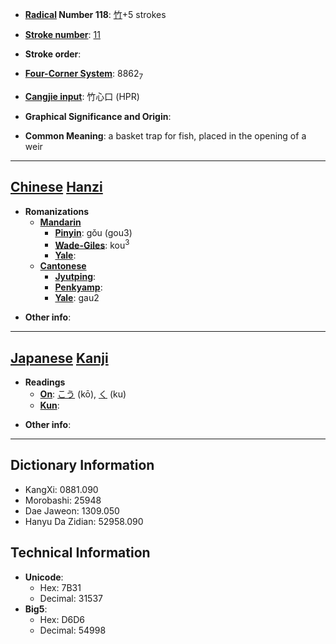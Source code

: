 * '''[[Wiktionary:Chinese radical index| Radical]] Number 118''': [[Wiktionary:Chinese radical index 竹|竹]]+5 strokes

* '''[[Wiktionary:Chinese total strokes index|Stroke number]]''': [[Wiktionary:Chinese total strokes index 11|11]]

* '''Stroke order''': 

* '''[[Wiktionary:Chinese four corner index|Four-Corner System]]''': 8862<sub>7</sub>

* '''[[Wiktionary:Chinese Cangjie index|Cangjie input]]''': 竹心口 (HPR)

* '''Graphical Significance and Origin''': 

* '''Common Meaning''': a basket trap for fish, placed in the opening of a weir

----

== [[Chinese]] [[Hanzi]] ==

* '''Romanizations'''
** '''[[Mandarin]]'''
*** '''[[Pinyin]]''': gǒu (gou3)
*** '''[[Wade-Giles]]''': kou<sup>3</sup>
*** '''[[Yale]]''': 
** '''[[Cantonese]]'''
*** '''[[Jyutping]]''':
*** '''[[Penkyamp]]''': 
*** '''[[Yale]]''': gau2

* '''Other info''': 

----

== [[Japanese]] [[Kanji]] ==

* '''Readings'''
** '''[[On]]''': [[こう]] (kō), [[く]] (ku)
** '''[[Kun]]''': 

* '''Other info''':  

----

== Dictionary Information ==

* KangXi: 0881.090
* Morobashi: 25948
* Dae Jaweon: 1309.050
* Hanyu Da Zidian: 52958.090

== Technical Information ==

* '''Unicode''':
** Hex: 7B31
** Decimal: 31537
* '''Big5''':
** Hex: D6D6
** Decimal: 54998